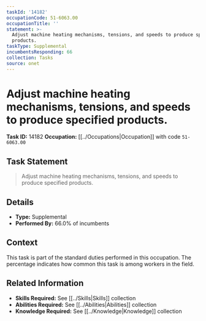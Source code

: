 ```yaml
---
taskId: '14182'
occupationCode: 51-6063.00
occupationTitle: ''
statement: >-
  Adjust machine heating mechanisms, tensions, and speeds to produce specified
  products.
taskType: Supplemental
incumbentsResponding: 66
collection: Tasks
source: onet
---
```

# Adjust machine heating mechanisms, tensions, and speeds to produce specified products.

**Task ID:** 14182
**Occupation:** [[../Occupations|Occupation]] with code `51-6063.00`

## Task Statement

> Adjust machine heating mechanisms, tensions, and speeds to produce specified products.

## Details

- **Type:** Supplemental
- **Performed By:** 66.0% of incumbents

## Context

This task is part of the standard duties performed in this occupation. The percentage indicates how common this task is among workers in the field.

## Related Information

- **Skills Required:** See [[../Skills|Skills]] collection
- **Abilities Required:** See [[../Abilities|Abilities]] collection
- **Knowledge Required:** See [[../Knowledge|Knowledge]] collection
